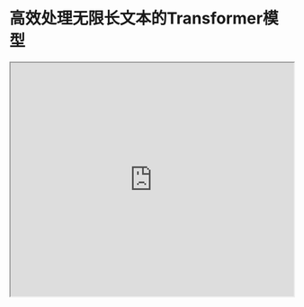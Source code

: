 # 高效处理无限长文本的Transformer模型


<iframe width="100%"
  height="415px"
  src="https://www.youtube.com/embed/tOaTaQ8ZGRo?si=pFP-KiLe63Ppl9Pd" allow="accelerometer; autoplay; clipboard-write; encrypted-media; gyroscope; picture-in-picture"
  allowFullScreen
  />

Google的[最新研究](https://arxiv.org/abs/2404.07143)在标准的点积注意力机制中整合了压缩内存技术。

这项技术的目标是让Transformer大语言模型能够使用有限的内存足迹和计算资源，有效地处理长度几乎无限的输入数据。

研究团队提出了一种名为Infini-attention的新型注意力技术，它将一个压缩内存模块融入到了标准的注意力机制中。

!["Infini-Attention"](../../img/research/infini-attention.png)

Infini-attention技术在单个Transformer模块中结合了局部掩蔽注意力和长期线性注意力，这使得Infini-Transformer模型能够高效地同时处理长距离和短距离的上下文依赖。

使用这种技术，模型在处理长文本的语言建模任务中，性能超越了现有的标准模型，内存使用量压缩了114倍。

研究还表明，一个拥有100亿参数的大语言模型可以轻松处理长度为100万的数据序列，而一个拥有800亿参数的模型在处理50万字符长度的书籍摘要任务上，取得了当前最佳的成绩。

随着处理长文本的大型语言模型变得越来越重要，通过高效的内存系统，这些模型将能更好地进行推理、规划和持续学习，展现出更加强大的问题处理能力。
